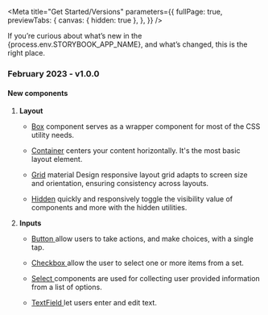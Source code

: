 
<Meta
  title="Get Started/Versions"
  parameters={{
    fullPage: true,
    previewTabs: {
      canvas: { hidden: true },
    },
  }}
/>

<div className="wrapper-docs">
  <Title>Versions</Title>
<Subtitle>
  If you’re curious about what’s new in the {process.env.STORYBOOK_APP_NAME},
  and what’s changed, this is the right place.
</Subtitle>

<h3
  style={{
    marginTop: 20,
    marginBottom: 20,
    backgroundColor: '#1fafed',
    color: '#ffffff',
    padding: 10,
  }}
>
  February 2023 - v1.0.0
</h3>

#### New components

<ol>
  <li>
    <b>Layout</b>
    <ul>
      <li>
        <p><a class="link" target="_blank" href={`${process.env.STORYBOOK_APP_URL}/?path=/story/components-layout-box--description`}>Box</a> component serves as a wrapper component for most of the CSS utility needs.</p>
      </li>
      <li>
        <p><a class="link" target="_blank" href="http://ui-.tokenomy.com/?path=/story/components-layout-container--description">Container</a> centers your content horizontally. It's the most basic layout element.</p>
      </li>
      <li>
        <p><a class="link" target="_blank" href="http://ui-.tokenomy.com/?path=/story/components-layout-grid--description">Grid</a> material Design responsive layout grid adapts to screen size and orientation, ensuring consistency across layouts.</p>
      </li>
      <li>
        <p><a class="link" target="_blank" href="http://ui-.tokenomy.com/?path=/story/components-layout-hidden--description">Hidden</a> quickly and responsively toggle the visibility value of components and more with the hidden utilities.</p>
      </li>
    </ul>
  </li>

<li>
  <b>Inputs</b>
  <ul>
    <li>
      <p>
        <a
          class="link"
          target="_blank"
          href="http://ui-.tokenomy.com/?path=/story/components-inputs-button--description"
          style={{ marginRight: 5 }}
        >
          Button
        </a>
        allow users to take actions, and make choices, with a single tap.
      </p>
    </li>
    <li>
      <p>
        <a
          class="link"
          target="_blank"
          href="http://ui-.tokenomy.com/?path=/story/components-inputs-checkbox--description"
          style={{ marginRight: 5 }}
        >
          Checkbox
        </a>
        allow the user to select one or more items from a set.
      </p>
    </li>
    <li>
      <p>
        <a
          class="link"
          target="_blank"
          href="http://ui-.tokenomy.com/?path=/story/components-inputs-select--description"
          style={{ marginRight: 5 }}
        >
          Select
        </a>
        components are used for collecting user provided information from a list
        of options.
      </p>
    </li>
    <li>
      <p>
        <a
          class="link"
          target="_blank"
          href="http://ui-.tokenomy.com/?path=/story/components-inputs-textfield--description"
          style={{ marginRight: 5 }}
        >
          TextField
        </a>
        let users enter and edit text.
      </p>
    </li>
  </ul>
</li>
</ol>
